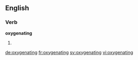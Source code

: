 ==English==

===Verb===
'''oxygenating'''

# {{present participle of|oxygenate}}

[[de:oxygenating]]
[[fr:oxygenating]]
[[sv:oxygenating]]
[[vi:oxygenating]]